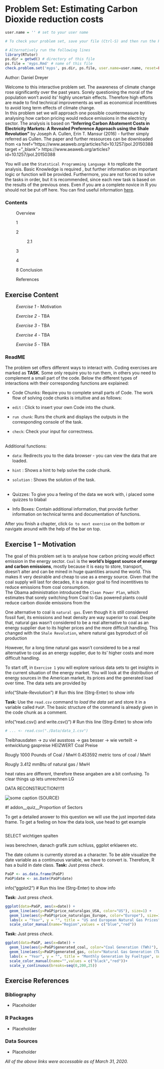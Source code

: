 # Problem Set: Estimating Carbon Dioxide reduction costs


```r

user.name = '' # set to your user name

# To check your problem set, save your file (Ctrl-S) and then run the RStudio Addin 'Check Problemset'

# Alternatively run the following lines 
library(RTutor)
ps.dir = getwd() # directory of this file
ps.file = 'myps.Rmd' # name of this file
check.problem.set('myps', ps.dir, ps.file, user.name=user.name, reset=FALSE)
```


Author: Daniel Dreyer



Welcome to this interactive problem set. The awareness of climate change rose significantly over the past years. Sorely questioning the moral of the population won't avoid its' highly uncertain effects. Therefore high efforts are made to find technical improvements as well as economical incentitives to avoid long term effects of climate change.   
In this problem set we will approach one possible countermeasure by analysing how carbon pricing would reduce emissions in the electricty sector. The analysis is based on **"Inferring Carbon Abatement Costs in Electricity Markets: A Revealed Preference Approach using the Shale Revolution"** by Joseph A. Cullen, Erin T. Mansur (2016) - further simply referred as Cullen. The paper and further ressources can be downloaded from <a href="https://www.aeaweb.org/articles?id=10.1257/pol.20150388   target = "_blank"> https://www.aeaweb.org/articles?id=10.1257/pol.20150388</a>

You will use the `Statstical Programming Language R` to replicate the analysis. Basic Knowledge is required , but further information on important logic or function will be provided. Furthermore, you are not forced to solve the tasks in order, but it is recommended, since each new task is based on the results of the previous ones. Even if you are a complete novice in R you should not be put off here. You can find useful information 
[here](https://cran.r-project.org/manuals.html).



### Contents

$\qquad$  Overview
  
$\qquad$  1

$\qquad$  2

$\qquad$ $\qquad$ 2.1 

$\qquad$  3 

$\qquad$  4

$\qquad$  8 Conclusion

$\qquad$ References


## Exercise Content

$\qquad$ *Exercise 1* - Motivation

$\qquad$ *Exercise 2* - TBA

$\qquad$ *Exercise 3* - TBA

$\qquad$ *Exercise 4* - TBA

$\qquad$ *Exercise 5* - TBA


### ReadME


The problem set offers different ways to interact with. Coding exercises are marked as **TASK**. Some only require you to run them, in others you need to complement a small part of the code. Below the different types of interactions with their corresponding functions are explained:   


 - Code Chunks: Require you to complete small parts of Code. The work flow of solving code chunks is intuitive and as follows:
                
  + `edit` : Click to insert your own Code into the chunk.
  + `run chunk`: Runs the chunk and displays the outputs in the corresponding console of the task.
  + `check`: Check your input for correctness.  
&nbsp;

  
  Additional functions:    
                   
  + `data`: Redirects you to the data browser - you can view the data that are loaded.
  + `hint` : Shows a hint to help solve the code chunk.
  + `solution` : Shows the solution of the task.  
&nbsp;

  
 - Quizzes: To give you a feeling of the data we work with, i placed some quizzes to blabal
    
 - Info Boxes: Contain additional information, that provide further information on technical terms and documentation of functions.
 

After you finish a chapter, click `Go to next exercise` on the bottom or navigate around with the help of the bar on top.


## Exercise 1 -- Motivation

The goal of this problem set is to analyse how carbon pricing would effect emission in the energy sector. `Coal` is the **world's biggest source of energy and carbon emissions**, mostly because it is easy to store, transport, doesn't alter and can be mined in huge quantities around the world. This makes it very desirable and cheap to use as a energy source. Given that the coal supply will last for decades, it is a major goal to find incentitives to reduce emissions from coal consumption.  
The Obama administration introduced the `Clean Power Plan`, which estimates that sorely switching from Coal to Gas powered plants could reduce carbon dioxide emissions from the 




One alternative to coal is `natural gas`. Even though it is still considered fossil fuel, its emissions and heat density are way superior to coal. Despite that, natural gas wasn't considered to be a real alternative to coal as an energy supplier due to its higher prices and the more difficult handling. This changed with the `Shale Revolution`, where natural gas 
byproduct of oil production


However, for a long time natural gas wasn't considered to be a real alternative to coal as an energy supplier, due to its' higher costs and more difficult handling.


To start off, in `Exercise 1` you will explore various data sets to get insights in the current situation of the energy market. You will look at the distribution of energy sources in the American market, its prices and the generated load over time.
The data sets are provided by 

info("Shale-Revolution") # Run this line (Strg-Enter) to show info


**Task:**
Use the `read.csv` command to *load the data set* and store it in a variable called `PaGP`.
The basic structure of the command is already given in the code chunk as a comment.

info("read.csv() and write.csv()") # Run this line (Strg-Enter) to show info

```r
# ... <- read.csv("./Data/data_1.csv")
```


Treibhausdaten -> zu viel ausstoss -> gas besser -> wie verteilt -> entwicklung gaspreise
HEIZWERT Coal Preise

Rougly 1000 Pounds of Coal / MwH
0.453592 metric tons of coal / MwH

Rougly 3.412 mmBtu of natural gas / MwH

heat rates are different, therefore these angaben are a bit confusing. To clear things up lets umrechnen LG

DATA RECONSTRUCTION!!!11

![some caption](./Material/interconnections.png) (SOURCE)


#! addon__quiz__Proportion of Sectors
&nbsp;


To get a detailed answer to this question we will use the just imported data frame. To get a feeling on how the data look, use head to get example


```r
```


SELECT wichtigen spalten

iwas berechnen, danach grafik zum schluss, ggplot erklaeren etc.


The date column is currently stored as a character. To be able visualize the date variable as a continuous variable, we have to convert is. Therefore, R has a build in date class.
**Task:** Just press *check*.

```r
PaGP <- as.data.frame(PaGP)
PaGP$date <- as.Date(PaGP$date)
```



info("ggplot2") # Run this line (Strg-Enter) to show info






**Task:** Just press *check*.

```r
ggplot(data=PaGP, aes(x=date)) +
  geom_line(aes(y=PaGP$price_naturalgas_USA, color="US"), size=1) +
  geom_line(aes(y=PaGP$price_naturalgas_Europe, color="Europe"), size=1) +
  labs(x = "Year", y = "", title = "US and European Natural Gas Prices", subtitle = "Y=$/MMBTU")+
  scale_color_manual(name="Region",values = c("blue","red"))
```


**Task:** Just press *check*.

```r
ggplot(data=PaGP, aes(x=date)) +
  geom_line(aes(y=PaGP$generated_coal, color="Coal Generation (TWh)"), size=1) +
  geom_line(aes(y=PaGP$generated_gas, color="Natural Gas Generation (TWh)"), size=1, linetype="dotted") +
  labs(x = "Year", y = "", title = "Monthly Generation by Fueltype", subtitle = "Y=Monthly Electricty (TWh)")+
  scale_color_manual(name="",values = c("black","red"))+
  scale_y_continuous(breaks=seq(0,200,25))
```










































## Exercise References


### Bibliography

- Placeholder

### R Packages

- Placeholder

### Data Sources

- Placeholder


*All of the above links were accessable as of March 31, 2020.*




